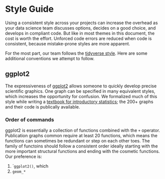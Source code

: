 Style Guide {#style-guide}
====================================

Using a consistent style across your projects can increase the overhead as your data science team discusses options, decides on a good choice, and develops in compliant code.  But like in most themes in this document, the cost is worth the effort.  Unforced code errors are reduced when code is consistent, because mistake-prone styles are more apparent.

For the most part, our team follows the [tidyverse style](http://adv-r.had.co.nz/Style.html).  Here are some additional conventions we attempt to follow.

ggplot2
------------------------------------
The expressiveness of [ggplot2](https://ggplot2.tidyverse.org/) allows someone to quickly develop precise scientific graphics.  One graph can be specified in many equivalent styles, which increases the opportunity for confusion.  We formalized much of this style while writing a [textbook for introductory statistics](https://github.com/OuhscBbmc/DeSheaToothakerIntroStats/blob/master/thumbnails/thumbnails.md); the 200+ graphs and their code is publically available.


### Order of commands

ggplot2 is essentially a collection of functions combined with the `+` operator.  Publication graphs common require at least 20 functions, which means the functions can sometimes be redundant or step on each other toes.  The family of functoins should follow a consistent order ideally starting with the more important structural functions and ending with the cosmetic functions.  Our preference is:

1. ``ggplot2()`, which 
1. `geom_*`
